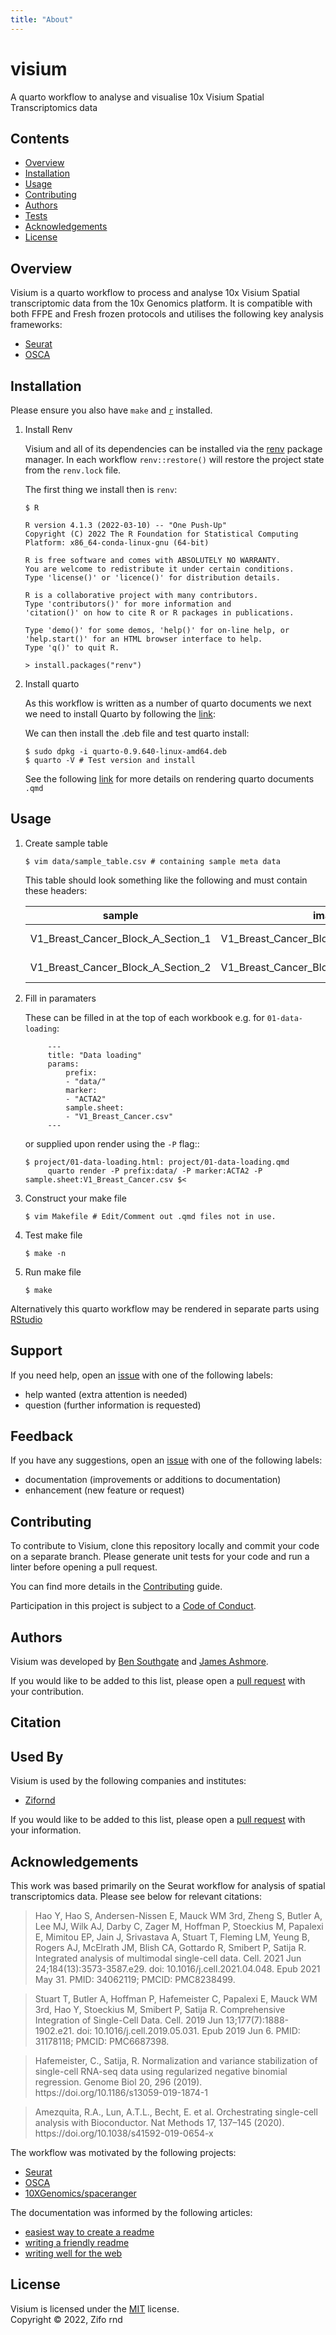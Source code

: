 ```yaml
---
title: "About"
---
```


# visium

A quarto workflow to analyse and visualise 10x Visium Spatial Transcriptomics data 

## Contents

* [Overview](#overview)
* [Installation](#installation)
* [Usage](#usage)
* [Contributing](#contributing)
* [Authors](#authors)
* [Tests](#tests)
* [Acknowledgements](#acknowledgements)
* [License](#license)

## Overview

Visium is a quarto workflow to process and analyse 10x Visium Spatial transcriptomic data from the 10x Genomics platform. It is compatible with both FFPE and Fresh frozen protocols and utilises the following key analysis frameworks:

* [Seurat](https://satijalab.org/seurat/articles/spatial_vignette.html)
* [OSCA](https://github.com/OSCA-source/OSCA)

## Installation

Please ensure you also have `make` and [`r`](https://cran.r-project.org/bin/) installed.

1. Install Renv

   Visium and all of its dependencies can be installed via the [renv](https://rstudio.github.io/renv/articles/renv.html) package manager. In each workflow `renv::restore()` will restore the project state from the `renv.lock` file. 

   The first thing we install then is `renv`:

   ```console
   $ R

   R version 4.1.3 (2022-03-10) -- "One Push-Up"
   Copyright (C) 2022 The R Foundation for Statistical Computing
   Platform: x86_64-conda-linux-gnu (64-bit)

   R is free software and comes with ABSOLUTELY NO WARRANTY.
   You are welcome to redistribute it under certain conditions.
   Type 'license()' or 'licence()' for distribution details.

   R is a collaborative project with many contributors.
   Type 'contributors()' for more information and
   'citation()' on how to cite R or R packages in publications.

   Type 'demo()' for some demos, 'help()' for on-line help, or
   'help.start()' for an HTML browser interface to help.
   Type 'q()' to quit R.

   > install.packages("renv")
   ```

2. Install quarto

   As this workflow is written as a number of quarto documents we next we need to install Quarto by following the [link](https://quarto.org/docs/get-started/): 

   We can then install the .deb file and test quarto install:
   
   ```console
   $ sudo dpkg -i quarto-0.9.640-linux-amd64.deb
   $ quarto -V # Test version and install
   ```
   See the following [link](https://quarto.org/docs/get-started/hello/text-editor.html) for more details on rendering quarto documents `.qmd`

## Usage

1. Create sample table

   ```console
   $ vim data/sample_table.csv # containing sample meta data 
   ```

   This table should look something like the following and must contain these headers:

   | sample | image | slide | group | area | index | files | protocol |
   |--------|-------|-------|-------|------|-------|-------|----------|
   | V1_Breast_Cancer_Block_A_Section_1 | V1_Breast_Cancer_Block_A_Section_1_image | V19L29-097 | slide1 | B1 | T1T2-F10 | V1_Breast_Cancer_Block_A_Section_1_filtered_feature_bc_matrix.h5 | FF |
   | V1_Breast_Cancer_Block_A_Section_2 | V1_Breast_Cancer_Block_A_Section_2_image | V19L29-098 | slide2 | B1 | T1T2-H10 | V1_Breast_Cancer_Block_A_Section_2_filtered_feature_bc_matrix.h5 | FF |

2. Fill in paramaters 

   These can be filled in at the top of each workbook e.g. for `01-data-loading`:

   ```console
        ---
        title: "Data loading"
        params:
            prefix:
            - "data/"
            marker:
            - "ACTA2"
            sample.sheet:
            - "V1_Breast_Cancer.csv"
        ---
   ```
   or supplied upon render using the `-P` flag::

   ```console
   $ project/01-data-loading.html: project/01-data-loading.qmd
	    quarto render -P prefix:data/ -P marker:ACTA2 -P sample.sheet:V1_Breast_Cancer.csv $<
   ```

3. Construct your make file

   ```console
   $ vim Makefile # Edit/Comment out .qmd files not in use.
   ```

4. Test make file

   ```console
   $ make -n
   ```

5. Run make file

   ```console
   $ make
   ```

Alternatively this quarto workflow may be rendered in separate parts using [RStudio](https://quarto.org/docs/get-started/hello/rstudio.html)  

## Support

If you need help, open an [issue](https://github.com/zifornd/visium/issues) with one of the following labels:

- help wanted (extra attention is needed)
- question (further information is requested)

## Feedback

If you have any suggestions, open an [issue](https://github.com/zifornd/visium/issues) with one of the following labels:

- documentation (improvements or additions to documentation)
- enhancement (new feature or request)

## Contributing

To contribute to Visium, clone this repository locally and commit your code on a separate branch. Please generate unit tests for your code and run a linter before opening a pull request.

You can find more details in the [Contributing](https://github.com/zifornd/.github/blob/main/CONTRIBUTING.md) guide. 

Participation in this project is subject to a [Code of Conduct](https://github.com/zifornd/.github/blob/main/CODE_OF_CONDUCT.md).

## Authors

Visium was developed by [Ben Southgate](https://github.com/bensouthgate) and [James Ashmore](https://www.github.com/jma1991).

If you would like to be added to this list, please open a [pull request](https://github.com/zifornd/visium/pulls) with your contribution.

## Citation


## Used By

Visium is used by the following companies and institutes:

- [Zifornd](https://www.zifornd.com/)

If you would like to be added to this list, please open a [pull request](https://github.com/zifornd/visium/pulls) with your information.

## Acknowledgements

This work was based primarily on the Seurat workflow for analysis of spatial transcriptomics data. Please see below for relevant citations:

> Hao Y, Hao S, Andersen-Nissen E, Mauck WM 3rd, Zheng S, Butler A, Lee MJ, Wilk AJ, Darby C, Zager M, Hoffman P, Stoeckius M, Papalexi E, Mimitou EP, Jain J, Srivastava A, Stuart T, Fleming LM, Yeung B, Rogers AJ, McElrath JM, Blish CA, Gottardo R, Smibert P, Satija R. Integrated analysis of multimodal single-cell data. Cell. 2021 Jun 24;184(13):3573-3587.e29. doi: 10.1016/j.cell.2021.04.048. Epub 2021 May 31. PMID: 34062119; PMCID: PMC8238499.

> Stuart T, Butler A, Hoffman P, Hafemeister C, Papalexi E, Mauck WM 3rd, Hao Y, Stoeckius M, Smibert P, Satija R. Comprehensive Integration of Single-Cell Data. Cell. 2019 Jun 13;177(7):1888-1902.e21. doi: 10.1016/j.cell.2019.05.031. Epub 2019 Jun 6. PMID: 31178118; PMCID: PMC6687398.

> Hafemeister, C., Satija, R. Normalization and variance stabilization of single-cell RNA-seq data using regularized negative binomial regression. Genome Biol 20, 296 (2019). https://doi.org/10.1186/s13059-019-1874-1

> Amezquita, R.A., Lun, A.T.L., Becht, E. et al. Orchestrating single-cell analysis with Bioconductor. Nat Methods 17, 137–145 (2020). https://doi.org/10.1038/s41592-019-0654-x

The workflow was motivated by the following projects:

- [Seurat](https://satijalab.org/seurat/articles/spatial_vignette.html)
- [OSCA](https://github.com/OSCA-source/OSCA)
- [10XGenomics/spaceranger](https://support.10xgenomics.com/spatial-gene-expression/software/pipelines/latest/what-is-space-ranger)

The documentation was informed by the following articles:

- [easiest way to create a readme](https://readme.so)
- [writing a friendly readme](https://rowanmanning.com/posts/writing-a-friendly-readme/)
- [writing well for the web](https://www.gov.uk/guidance/content-design/writing-for-gov-uk)

## License

Visium is licensed under the [MIT](LICENSE.md) license.  
Copyright &copy; 2022, Zifo rnd
